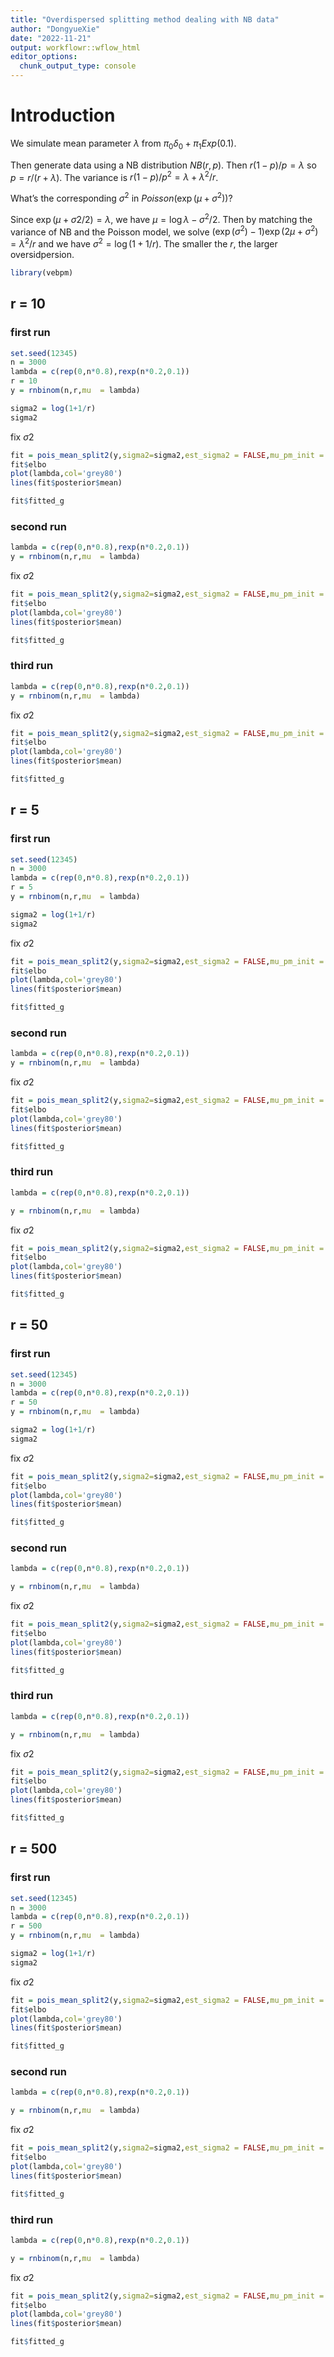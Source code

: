 ```yaml
---
title: "Overdispersed splitting method dealing with NB data"
author: "DongyueXie"
date: "2022-11-21"
output: workflowr::wflow_html
editor_options:
  chunk_output_type: console
---
```


# Introduction

We simulate mean parameter $\lambda$ from $\pi_0\delta_0 + \pi_1Exp(0.1)$.

Then generate data using a NB distribution $NB(r,p)$. Then $r(1-p)/p = \lambda$ so $p = r/(r+\lambda)$. The variance is $r(1-p)/p^2 = \lambda + \lambda^2/r$.

What's the corresponding $\sigma^2$ in $Poisson(\exp(\mu+\sigma^2))$?

Since $\exp(\mu+\sigma2/2)=\lambda$, we have $\mu = \log\lambda - \sigma^2/2$. Then by matching the variance of NB and the Poisson model, we solve $(\exp(\sigma^2)-1)\exp(2\mu+\sigma^2) = \lambda^2/r$ and we have $\sigma^2 = \log(1+1/r)$. The smaller the $r$, the larger oversidpersion.

```r
library(vebpm)
```

## r = 10

### first run

```r
set.seed(12345)
n = 3000
lambda = c(rep(0,n*0.8),rexp(n*0.2,0.1))
r = 10
y = rnbinom(n,r,mu  = lambda)
```

```r
sigma2 = log(1+1/r)
sigma2
```

fix $\sigma2$

```r
fit = pois_mean_split2(y,sigma2=sigma2,est_sigma2 = FALSE,mu_pm_init = log(y+1))
fit$elbo
plot(lambda,col='grey80')
lines(fit$posterior$mean)

fit$fitted_g
```


### second run

```r
lambda = c(rep(0,n*0.8),rexp(n*0.2,0.1))
y = rnbinom(n,r,mu  = lambda)
```

fix $\sigma2$

```r
fit = pois_mean_split2(y,sigma2=sigma2,est_sigma2 = FALSE,mu_pm_init = log(y+1))
fit$elbo
plot(lambda,col='grey80')
lines(fit$posterior$mean)

fit$fitted_g
```


### third run

```r
lambda = c(rep(0,n*0.8),rexp(n*0.2,0.1))
y = rnbinom(n,r,mu  = lambda)
```

fix $\sigma2$

```r
fit = pois_mean_split2(y,sigma2=sigma2,est_sigma2 = FALSE,mu_pm_init = log(y+1))
fit$elbo
plot(lambda,col='grey80')
lines(fit$posterior$mean)

fit$fitted_g
```



## r = 5

### first run

```r
set.seed(12345)
n = 3000
lambda = c(rep(0,n*0.8),rexp(n*0.2,0.1))
r = 5
y = rnbinom(n,r,mu  = lambda)
```

```r
sigma2 = log(1+1/r)
sigma2
```

fix $\sigma2$

```r
fit = pois_mean_split2(y,sigma2=sigma2,est_sigma2 = FALSE,mu_pm_init = log(y+1))
fit$elbo
plot(lambda,col='grey80')
lines(fit$posterior$mean)

fit$fitted_g
```


### second run

```r
lambda = c(rep(0,n*0.8),rexp(n*0.2,0.1))
y = rnbinom(n,r,mu  = lambda)
```

fix $\sigma2$

```r
fit = pois_mean_split2(y,sigma2=sigma2,est_sigma2 = FALSE,mu_pm_init = log(y+1))
fit$elbo
plot(lambda,col='grey80')
lines(fit$posterior$mean)

fit$fitted_g
```


### third run

```r

lambda = c(rep(0,n*0.8),rexp(n*0.2,0.1))

y = rnbinom(n,r,mu  = lambda)
```

fix $\sigma2$

```r
fit = pois_mean_split2(y,sigma2=sigma2,est_sigma2 = FALSE,mu_pm_init = log(y+1))
fit$elbo
plot(lambda,col='grey80')
lines(fit$posterior$mean)

fit$fitted_g
```

## r = 50

### first run

```r
set.seed(12345)
n = 3000
lambda = c(rep(0,n*0.8),rexp(n*0.2,0.1))
r = 50
y = rnbinom(n,r,mu  = lambda)
```

```r
sigma2 = log(1+1/r)
sigma2
```

fix $\sigma2$

```r
fit = pois_mean_split2(y,sigma2=sigma2,est_sigma2 = FALSE,mu_pm_init = log(y+1))
fit$elbo
plot(lambda,col='grey80')
lines(fit$posterior$mean)

fit$fitted_g
```


### second run

```r

lambda = c(rep(0,n*0.8),rexp(n*0.2,0.1))

y = rnbinom(n,r,mu  = lambda)
```

fix $\sigma2$

```r
fit = pois_mean_split2(y,sigma2=sigma2,est_sigma2 = FALSE,mu_pm_init = log(y+1))
fit$elbo
plot(lambda,col='grey80')
lines(fit$posterior$mean)

fit$fitted_g
```


### third run

```r

lambda = c(rep(0,n*0.8),rexp(n*0.2,0.1))

y = rnbinom(n,r,mu  = lambda)
```

fix $\sigma2$

```r
fit = pois_mean_split2(y,sigma2=sigma2,est_sigma2 = FALSE,mu_pm_init = log(y+1))
fit$elbo
plot(lambda,col='grey80')
lines(fit$posterior$mean)

fit$fitted_g
```


## r = 500

### first run

```r
set.seed(12345)
n = 3000
lambda = c(rep(0,n*0.8),rexp(n*0.2,0.1))
r = 500
y = rnbinom(n,r,mu  = lambda)
```

```r
sigma2 = log(1+1/r)
sigma2
```

fix $\sigma2$

```r
fit = pois_mean_split2(y,sigma2=sigma2,est_sigma2 = FALSE,mu_pm_init = log(y+1))
fit$elbo
plot(lambda,col='grey80')
lines(fit$posterior$mean)

fit$fitted_g
```


### second run

```r

lambda = c(rep(0,n*0.8),rexp(n*0.2,0.1))

y = rnbinom(n,r,mu  = lambda)
```

fix $\sigma2$

```r
fit = pois_mean_split2(y,sigma2=sigma2,est_sigma2 = FALSE,mu_pm_init = log(y+1))
fit$elbo
plot(lambda,col='grey80')
lines(fit$posterior$mean)

fit$fitted_g
```


### third run

```r

lambda = c(rep(0,n*0.8),rexp(n*0.2,0.1))

y = rnbinom(n,r,mu  = lambda)
```

fix $\sigma2$

```r
fit = pois_mean_split2(y,sigma2=sigma2,est_sigma2 = FALSE,mu_pm_init = log(y+1))
fit$elbo
plot(lambda,col='grey80')
lines(fit$posterior$mean)

fit$fitted_g
```
